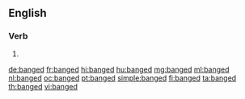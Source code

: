 ==English==

===Verb===
{{head|en|verb form}}

# {{en-past of|bang}}

[[de:banged]]
[[fr:banged]]
[[hi:banged]]
[[hu:banged]]
[[mg:banged]]
[[ml:banged]]
[[nl:banged]]
[[oc:banged]]
[[pt:banged]]
[[simple:banged]]
[[fi:banged]]
[[ta:banged]]
[[th:banged]]
[[vi:banged]]